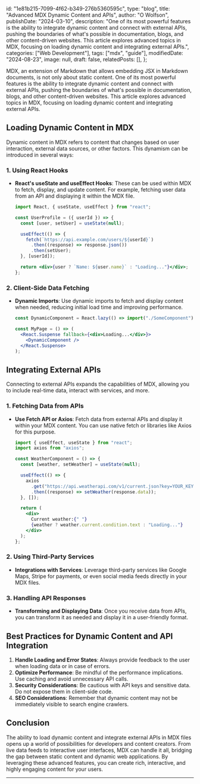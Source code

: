   id: "1e81b215-7099-4f62-b349-276b5360595c",
  type: "blog",
  title: "Advanced MDX Dynamic Content and APIs",
  author: "O Wolfson",
  publishDate: "2024-03-10",
  description:
    "One of its most powerful features is the ability to integrate dynamic content and connect with external APIs, pushing the boundaries of what's possible in documentation, blogs, and other content-driven websites. This article explores advanced topics in MDX, focusing on loading dynamic content and integrating external APIs.",
  categories: ["Web Development"],
  tags: ["mdx", "guide"],
  modifiedDate: "2024-08-23",
  image: null,
  draft: false,
  relatedPosts: [],
};

MDX, an extension of Markdown that allows embedding JSX in Markdown documents, is not only about static content. One of its most powerful features is the ability to integrate dynamic content and connect with external APIs, pushing the boundaries of what's possible in documentation, blogs, and other content-driven websites. This article explores advanced topics in MDX, focusing on loading dynamic content and integrating external APIs.

## Loading Dynamic Content in MDX

Dynamic content in MDX refers to content that changes based on user interaction, external data sources, or other factors. This dynamism can be introduced in several ways:

### 1. Using React Hooks

- **React's useState and useEffect Hooks**: These can be used within MDX to fetch, display, and update content. For example, fetching user data from an API and displaying it within the MDX file.

  ```jsx
  import React, { useState, useEffect } from "react";

  const UserProfile = ({ userId }) => {
    const [user, setUser] = useState(null);

    useEffect(() => {
      fetch(`https://api.example.com/users/${userId}`)
        .then((response) => response.json())
        .then(setUser);
    }, [userId]);

    return <div>{user ? `Name: ${user.name}` : "Loading..."}</div>;
  };
  ```

### 2. Client-Side Data Fetching

- **Dynamic Imports**: Use dynamic imports to fetch and display content when needed, reducing initial load time and improving performance.

  ```jsx
  const DynamicComponent = React.lazy(() => import("./SomeComponent"));

  const MyPage = () => (
    <React.Suspense fallback={<div>Loading...</div>}>
      <DynamicComponent />
    </React.Suspense>
  );
  ```

## Integrating External APIs

Connecting to external APIs expands the capabilities of MDX, allowing you to include real-time data, interact with services, and more.

### 1. Fetching Data from APIs

- **Use Fetch API or Axios**: Fetch data from external APIs and display it within your MDX content. You can use native fetch or libraries like Axios for this purpose.

  ```jsx
  import { useEffect, useState } from "react";
  import axios from "axios";

  const WeatherComponent = () => {
    const [weather, setWeather] = useState(null);

    useEffect(() => {
      axios
        .get("https://api.weatherapi.com/v1/current.json?key=YOUR_KEY&q=London")
        .then((response) => setWeather(response.data));
    }, []);

    return (
      <div>
        Current weather:{" "}
        {weather ? weather.current.condition.text : "Loading..."}
      </div>
    );
  };
  ```

### 2. Using Third-Party Services

- **Integrations with Services**: Leverage third-party services like Google Maps, Stripe for payments, or even social media feeds directly in your MDX files.

### 3. Handling API Responses

- **Transforming and Displaying Data**: Once you receive data from APIs, you can transform it as needed and display it in a user-friendly format.

## Best Practices for Dynamic Content and API Integration

1. **Handle Loading and Error States**: Always provide feedback to the user when loading data or in case of errors.
2. **Optimize Performance**: Be mindful of the performance implications. Use caching and avoid unnecessary API calls.
3. **Security Considerations**: Be cautious with API keys and sensitive data. Do not expose them in client-side code.
4. **SEO Considerations**: Remember that dynamic content may not be immediately visible to search engine crawlers.

## Conclusion

The ability to load dynamic content and integrate external APIs in MDX files opens up a world of possibilities for developers and content creators. From live data feeds to interactive user interfaces, MDX can handle it all, bridging the gap between static content and dynamic web applications. By leveraging these advanced features, you can create rich, interactive, and highly engaging content for your users.

---
